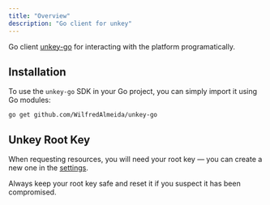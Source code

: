 ```yaml
---
title: "Overview"
description: "Go client for unkey"
---
```


Go client [unkey-go](https://github.com/WilfredAlmeida/unkey-go) for interacting with the platform programatically.

## Installation

To use the `unkey-go` SDK in your Go project, you can simply import it using Go modules:

```shell
go get github.com/WilfredAlmeida/unkey-go
```

## Unkey Root Key

When requesting resources, you will need your root key — you can create a new one in the [settings](https://unkey.dev/app/settings/root-keys).

Always keep your root key safe and reset it if you suspect it has been compromised.
